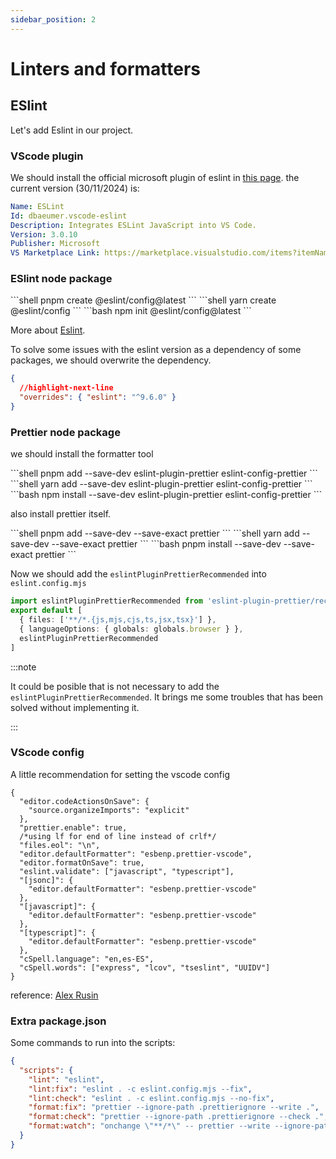 ```yaml
---
sidebar_position: 2
---
```



# Linters and formatters

## ESlint

Let's add Eslint in our project.

### VScode plugin

We should install the official microsoft plugin of eslint in [this page](https://marketplace.visualstudio.com/items?itemName=dbaeumer.vscode-eslint).
the current version (30/11/2024) is:

```yaml
Name: ESLint
Id: dbaeumer.vscode-eslint
Description: Integrates ESLint JavaScript into VS Code.
Version: 3.0.10
Publisher: Microsoft
VS Marketplace Link: https://marketplace.visualstudio.com/items?itemName=dbaeumer.vscode-eslint
```

### ESlint node package

<Tabs>
  <TabItem value="pnpm" label="pnpm" default>
    ```shell pnpm create @eslint/config@latest ```
  </TabItem>
  <TabItem value="yarn" label="yarn">
    ```shell yarn create @eslint/config ```
  </TabItem>
  <TabItem value="npm" label="npm">
    ```bash npm init @eslint/config@latest ```
  </TabItem>
</Tabs>

More about [Eslint](https://eslint.org/docs/latest/use/getting-started).

To solve some issues with the eslint version as a dependency of some packages, we should
overwrite the dependency.

```json title="package.json"
{
  //highlight-next-line
  "overrides": { "eslint": "^9.6.0" }
}
```

### Prettier node package

we should install the formatter tool

<Tabs>
  <TabItem value="pnpm" label="pnpm" default>
    ```shell pnpm add --save-dev eslint-plugin-prettier eslint-config-prettier
    ```
  </TabItem>
  <TabItem value="yarn" label="yarn">
    ```shell yarn add --save-dev eslint-plugin-prettier eslint-config-prettier
    ```
  </TabItem>
  <TabItem value="npm" label="npm">
    ```bash npm install --save-dev eslint-plugin-prettier eslint-config-prettier
    ```
  </TabItem>
</Tabs>

also install prettier itself.

<Tabs>
  <TabItem value="pnpm" label="pnpm" default>
    ```shell pnpm add --save-dev --save-exact prettier ```
  </TabItem>
  <TabItem value="yarn" label="yarn">
    ```shell yarn add --save-dev --save-exact prettier ```
  </TabItem>
  <TabItem value="npm" label="npm">
    ```bash pnpm install --save-dev --save-exact prettier ```
  </TabItem>
</Tabs>

Now we should add the `eslintPluginPrettierRecommended` into `eslint.config.mjs`

```ts title="eslint.config.mjs" {5}
import eslintPluginPrettierRecommended from 'eslint-plugin-prettier/recommended'
export default [
  { files: ['**/*.{js,mjs,cjs,ts,jsx,tsx}'] },
  { languageOptions: { globals: globals.browser } },
  eslintPluginPrettierRecommended
]
```

:::note

It could be posible that is not necessary to add the `eslintPluginPrettierRecommended`.
It brings me some troubles that has been solved without implementing it.

:::

### VScode config

A little recommendation for setting the vscode config

```jsonc title=".vscode/settings.json"
{
  "editor.codeActionsOnSave": {
    "source.organizeImports": "explicit"
  },
  "prettier.enable": true,
  /*using lf for end of line instead of crlf*/
  "files.eol": "\n",
  "editor.defaultFormatter": "esbenp.prettier-vscode",
  "editor.formatOnSave": true,
  "eslint.validate": ["javascript", "typescript"],
  "[jsonc]": {
    "editor.defaultFormatter": "esbenp.prettier-vscode"
  },
  "[javascript]": {
    "editor.defaultFormatter": "esbenp.prettier-vscode"
  },
  "[typescript]": {
    "editor.defaultFormatter": "esbenp.prettier-vscode"
  },
  "cSpell.language": "en,es-ES",
  "cSpell.words": ["express", "lcov", "tseslint", "UUIDV"]
}
```

reference: [Alex Rusin](https://www.youtube.com/watch?v=GTDYsV5pyZU)

### Extra package.json

Some commands to run into the scripts: 

```json title="package.json" showLineNumbers
{
  "scripts": {
    "lint": "eslint",
    "lint:fix": "eslint . -c eslint.config.mjs --fix",
    "lint:check": "eslint . -c eslint.config.mjs --no-fix",
    "format:fix": "prettier --ignore-path .prettierignore --write .",
    "format:check": "prettier --ignore-path .prettierignore --check .",
    "format:watch": "onchange \"**/*\" -- prettier --write --ignore-path .prettierignore --ignore-unknown {{changed}}",
  }
}
```